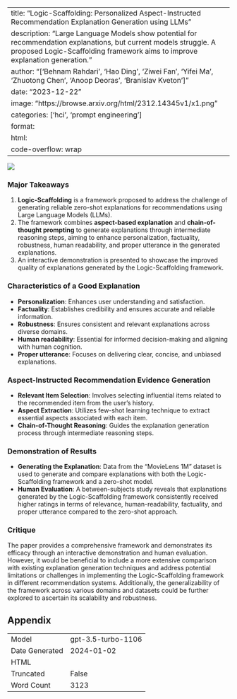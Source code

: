 
---
title: "Logic-Scaffolding: Personalized Aspect-Instructed Recommendation Explanation Generation using LLMs"
description: "Large Language Models show potential for recommendation explanations, but current models struggle. A proposed Logic-Scaffolding framework aims to improve explanation generation."
author: "['Behnam Rahdari', 'Hao Ding', 'Ziwei Fan', 'Yifei Ma', 'Zhuotong Chen', 'Anoop Deoras', 'Branislav Kveton']"
date: "2023-12-22"
image: "https://browse.arxiv.org/html/2312.14345v1/x1.png"
categories: ['hci', 'prompt engineering']
format:
  html:
    code-overflow: wrap
---

![](https://browse.arxiv.org/html/2312.14345v1/x1.png)

### Major Takeaways
1. **Logic-Scaffolding** is a framework proposed to address the challenge of generating reliable zero-shot explanations for recommendations using Large Language Models (LLMs).
2. The framework combines **aspect-based explanation** and **chain-of-thought prompting** to generate explanations through intermediate reasoning steps, aiming to enhance personalization, factuality, robustness, human readability, and proper utterance in the generated explanations.
3. An interactive demonstration is presented to showcase the improved quality of explanations generated by the Logic-Scaffolding framework.

### Characteristics of a Good Explanation
- **Personalization**: Enhances user understanding and satisfaction.
- **Factuality**: Establishes credibility and ensures accurate and reliable information.
- **Robustness**: Ensures consistent and relevant explanations across diverse domains.
- **Human readability**: Essential for informed decision-making and aligning with human cognition.
- **Proper utterance**: Focuses on delivering clear, concise, and unbiased explanations.

### Aspect-Instructed Recommendation Evidence Generation
- **Relevant Item Selection**: Involves selecting influential items related to the recommended item from the user’s history.
- **Aspect Extraction**: Utilizes few-shot learning technique to extract essential aspects associated with each item.
- **Chain-of-Thought Reasoning**: Guides the explanation generation process through intermediate reasoning steps.

### Demonstration of Results
- **Generating the Explanation**: Data from the "MovieLens 1M" dataset is used to generate and compare explanations with both the Logic-Scaffolding framework and a zero-shot model.
- **Human Evaluation**: A between-subjects study reveals that explanations generated by the Logic-Scaffolding framework consistently received higher ratings in terms of relevance, human-readability, factuality, and proper utterance compared to the zero-shot approach.

### Critique
The paper provides a comprehensive framework and demonstrates its efficacy through an interactive demonstration and human evaluation. However, it would be beneficial to include a more extensive comparison with existing explanation generation techniques and address potential limitations or challenges in implementing the Logic-Scaffolding framework in different recommendation systems. Additionally, the generalizability of the framework across various domains and datasets could be further explored to ascertain its scalability and robustness.

## Appendix

|          |          |
|----------|----------|
| Model     | gpt-3.5-turbo-1106       |
| Date Generated     | 2024-01-02       |
| HTML     |        |
| Truncated       | False       |
| Word Count       | 3123       |